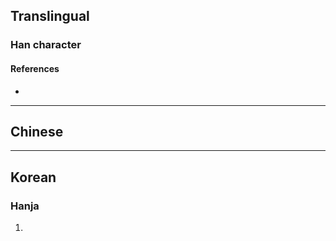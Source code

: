{{also|璡}}
{{character info}}
==Translingual==

===Han character===
{{Han char|rn=96|rad=玉|as=07|sn=11|four=|canj=MGYTT|ids=⿰𤣩进}}

====References====
* {{Han ref|kx=0736.081|hdz=21114.130|uh=740E|ud=29710}}

----

==Chinese==
{{zh-see|璡}}

----

==Korean==

===Hanja===
{{ko-hanja|hangeul=진|eumhun=|rv=jin|mr=chin|y=cin}}

# {{rfdef|ko|sort=玉07}}